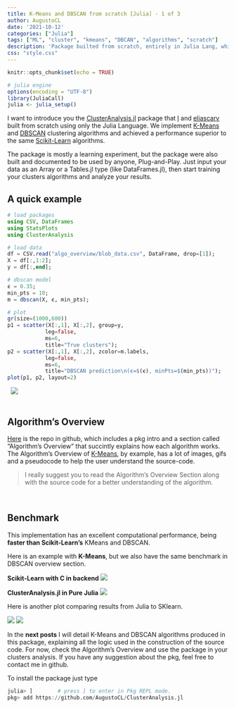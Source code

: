 ```yaml
---
title: K-Means and DBSCAN from scratch [Julia] - 1 of 3
author: AugustoCL
date: '2021-10-12'
categories: ["Julia"]
tags: ["ML", "cluster", "kmeans", "DBCAN", "algorithms", "scratch"]
description: 'Package builted from scratch, entirely in Julia Lang, which implements clustering algorithms like K-Means and DBSCAN. Also the performance is superior to Scikit-Learn without any compiled lang, only Julia.'
css: "style.css"
---
```


```r
knitr::opts_chunk$set(echo = TRUE)

# julia engine
options(encoding = "UTF-8")
library(JuliaCall)
julia <- julia_setup()
```


I want to introduce you the <u>[ClusterAnalysis.jl](https://github.com/AugustoCL/ClusterAnalysis.jl)</u> package that [I](https://github.com/AugustoCL) and [eliascarv](https://github.com/eliascarv/) built from scratch using only the Julia Language. We implement [K-Means](https://en.wikipedia.org/wiki/K-means_clustering) and [DBSCAN](https://en.wikipedia.org/wiki/DBSCAN) clustering algorithms and achieved a performance superior to the same [Scikit-Learn](https://scikit-learn.org/stable/) algorithms.  

The package is mostly a learning experiment, but the package were also built and documented to be used by anyone, Plug-and-Play. Just input your data as an Array or a Tables.jl type (like DataFrames.jl), then start training your clusters algorithms and analyze your results.
&nbsp;

## A quick example
```julia
# load packages
using CSV, DataFrames
using StatsPlots
using ClusterAnalysis

# load data
df = CSV.read("algo_overview/blob_data.csv", DataFrame, drop=[1]);
X = df[:,1:2];
y = df[:,end];

# dbscan model
ϵ = 0.35;
min_pts = 10;
m = dbscan(X, ϵ, min_pts);

# plot 
gr(size=(1000,600))
p1 = scatter(X[:,1], X[:,2], group=y, 
            leg=false,
            ms=6, 
            title="True clusters");
p2 = scatter(X[:,1], X[:,2], zcolor=m.labels, 
            leg=false, 
            ms=6,
            title="DBSCAN prediction\n(ϵ=$(ϵ), minPts=$(min_pts))");
plot(p1, p2, layout=2)
```  
&nbsp;
![](imgs/plot_dbscan.png)  
&nbsp;

## Algorithm's Overview
[Here](https://github.com/AugustoCL/ClusterAnalysis.jl) is the repo in github, which includes a pkg intro and a section called "Algorithm's Overview" that succintly explains how each algorithm works. The Algorithm's Overview of [K-Means](https://github.com/AugustoCL/ClusterAnalysis.jl/blob/main/algo_overview/kmeans_overview.md), by example, has a lot of images, gifs and a pseudocode to help the user understand the source-code. 

> I really suggest you to read the Algorithm's Overview Section along with the source code for a better understanding of the algorithm.

&nbsp;

## Benchmark
This implementation has an excellent computational performance, being **faster than Scikit-Learn's** KMeans and DBSCAN.

Here is an example with **K-Means**, but we also have the same benchmark in DBSCAN overview section.

**Scikit-Learn with C in backend**
![](imgs/benchmark_sklearn_dbscan.png)

**ClusterAnalysis.jl in Pure Julia**
![](imgs/benchmark_code.png)


Here is another plot comparing results from Julia to SKlearn. 

![](imgs/kmeans_iris_sklearn.png)
![](imgs/kmeans_iris_julia.png)
&nbsp;

In the **next posts** I will detail K-Means and DBSCAN algorithms produced in this package, explaining all the logic used in the construction of the source code. For now, check the Algorithm's Overview and use the package in your clusters analysis. If you have any suggestion about the pkg, feel free to contact me in github.

To install the package just type  
```julia
julia> ]        # press ] to enter in Pkg REPL mode.
pkg> add https://github.com/AugustoCL/ClusterAnalysis.jl
```

